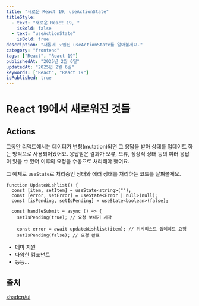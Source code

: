 ```yaml
---
title: "새로운 React 19, useActionState"
titleStyle:
  - text: "새로운 React 19, "
    isBold: false
  - text: "useActionState"
    isBold: true
description: "새롭게 도입된 useActionState를 알아볼게요."
category: "frontend"
tags: ["React", "React 19"]
publishedAt: "2025년 2월 6일"
updatedAt: "2025년 2월 6일"
keywords: ["React", "React 19"]
isPublished: true
---
```


# React 19에서 새로워진 것들

## Actions

그동안 리액트에서는 데이터가 변형(mutation)되면 그 응답을 받아 상태를 업데이트 하는 방식으로 사용되어왔어요.
응답받은 결과가 보류, 오류, 정상적 상태 등의 여러 응답이 있을 수 있어 이후의 요청을 수동으로 처리해야 했어요.

그 예제로 `useState`로 처리중인 상태와 에러 상태를 처리하는 코드를 살펴볼게요.

```tsx
function UpdateWishlist() {
  const [item, setItem] = useState<string>("");
  const [error, setError] = useState<Error | null>(null);
  const [isPending, setIsPending] = useState<boolean>(false);

  const handleSubmit = async () => {
    setIsPending(true); // 요청 보내기 시작

    const error = await updateWishlist(item); // 위시리스트 업데이트 요청
    setIsPending(false); // 요청 완료
```

- 테마 지원
- 다양한 컴포넌트
- 등등...

## 출처

[shadcn/ui](https://ui.shadcn.com/)
